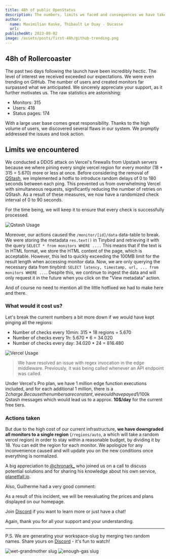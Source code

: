 ---
title: 48h of public OpenStatus
description: The numbers, limits we faced and consequences we have taken.
author:
  name: Maximilian Kaske, Thibault Le Ouay - Ducasse
  url:
publishedAt: 2023-08-02
image: /assets/posts/first-48h/github-trending.png
---

## 48h of Rollercoaster

The past two days following the launch have been incredibly hectic. The level of
interest we received exceeded our expectations. We were even trending on GitHub.
The number of users and created monitors far surpassed what we anticipated. We
sincerely appreciate your support, as it further motivates us. The raw
statistics are astonishing:

- Monitors: 315
- Users: 418
- Status pages: 174

With a large user base comes great responsibility. Thanks to the high volume of
users, we discovered several flaws in our system. We promptly addressed the
issues and took action.

## Limits we encountered

We conducted a DDOS attack on Vercel's firewalls from Upstash servers because we
where pining every single vercel region for every monitor (18 \* 315 = 5.670)
more or less at once. Before considering the removal of
[QStash](http://upstash.com/qstash?ref=openstatus), we implemented a hotfix to
introduce random delays of 0 to 180 seconds between each ping. This prevented us
from overwhelming Vercel with simultaneous requests, significantly reducing the
number of retries on QStash. As a result of these measures, we now have a
randomized check interval of 0 to 90 seconds.

For the time being, we will keep it to ensure that every check is successfully
processed.

![Qstash Usage](/assets/posts/first-48h/qstash-usage.png)

Moreover, our actions caused the `/monitor/[id]/data` data-table to break. We
were storing the metadata `res.text()` in Tinybird and retrieving it with the
query `SELECT * from monitors WHERE ....` This means that if the text is in HTML
format, we store the HTML content of the page, which is acceptable. However,
this led to quickly exceeding the 100MB limit for the result length when
accessing monitor data. Now, we are only querying the necessary data from
tinybird: `SELECT latency, timestamp, url, ... from monitors WHERE ...`. Despite
this, we continue to ingest the data and will only request it in the future when
you click on the "View metadata" action.

And of course no need to mention all the little hotfixed we had to make here and
there.

### What would it cost us?

Let's break the current numbers a bit more down if we would have kept pinging
all the regions:

- Number of checks every 10min: 315 \* 18 regions = 5.670
- Number of checks every 1h: 5.670 \* 6 = 34.020
- Number of checks every day: 34.020 \* 24 = 816.480

![Vercel Usage](/assets/posts/first-48h/vercel-usage.png)

> We have resolved an issue with regex invocation in the edge middleware.
> Previously, it was being called whenever an API endpoint was called.

Under Vercel's Pro plan, we have 1 million edge function executions included,
and for each additional 1 million, there is a
$2 charge. Because the numbers are constant, we would have payed
1$/100k Qstash
messages which would lead us to a approx. **10$/day** for the current free
tiers.

### Actions taken

But due to the high cost of our current infrastructure, **we have downgraded all
monitors to a single region** (`/regions/auto`, a which will take a random
vercel region) in order to stay within a reasonable budget, by dividing it
by 18. You can edit the region for each monitor. We apologize for any
inconvenience caused and will update you on the new conditions once everything
is normalized.

A big appreciation to [@chronark\_](https://twitter.com/chronark_) who joined us
on a call to discuss potential solutions and for sharing his knowledge about his
own service, [planetfall.io](https://planetfall.io).

Also, Guilherme had a very good comment:

<Tweet id="1686482013685940224" />

As a result of this incident, we will be reevaluating the prices and plans
displayed on our homepage.

Join [Discord](https://openstatus.dev/discord) if you want to learn more or just
have a chat!

Again, thank you for all your support and your understanding.

---

P.S. We are generating your workspace-slug by merging two random names. Share
yours on [Discord](https://openstatus.dev/discord) - it's fun to watch!

![wet-grandmother slug](/assets/posts/first-48h/wet-grandmother-workspace-slug.png)
![enough-gas slug](/assets/posts/first-48h/enough-gas-workspace-slug.png)
